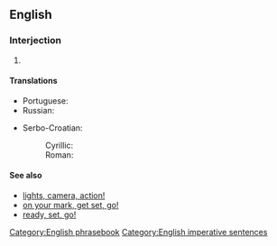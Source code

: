 ==English==

===Interjection===
{{en-intj|pos=[[ready]], [[aim]], [[fire]][[!]]}}
# {{non-gloss definition|A sequence of commands used to order soldiers to carefully fire their weapons}}

====Translations====
{{rftrans}}
{{trans-top|sequence of commands}}
* Portuguese: {{t|pt|preparar, apontar, fogo!}}
* Russian: {{t|ru|внимание, целься, огонь|tr=vnimánije, cél'sja, ogón'!|alt=внимание, целься, огонь!|sc=Cyrl}}
{{trans-mid}}
* Serbo-Croatian:
*: Cyrillic: {{t|sh|спреми се, нишани, пали|alt=спреми се, нишани, пали!}}
*: Roman: {{t|sh|spremi se, nišani, pali|alt=spremi se, nišani, pali!}}
{{trans-bottom}}

====See also====
* [[lights, camera, action!]]
* [[on your mark, get set, go!]]
* [[ready, set, go!]]
[[Category:English phrasebook]]
[[Category:English imperative sentences]]